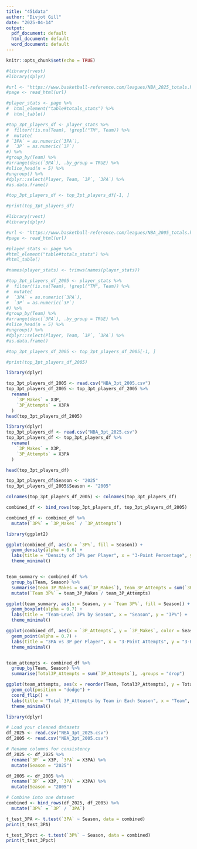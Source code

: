 ```yaml
---
title: "451data"
author: "Divjot Gill"
date: "2025-04-14"
output:
  pdf_document: default
  html_document: default
  word_document: default
---
```


```r
knitr::opts_chunk$set(echo = TRUE)
```

```r
#library(rvest)
#library(dplyr)

#url <- "https://www.basketball-reference.com/leagues/NBA_2025_totals.html"
#page <- read_html(url)

#player_stats <- page %>%
#  html_element("table#totals_stats") %>%
#  html_table()

#top_3pt_players_df <- player_stats %>%
#  filter(!is.na(Team), !grepl("TM", Team)) %>%
#  mutate(
# `3PA` = as.numeric(`3PA`),
#  `3P` = as.numeric(`3P`)
#) %>%
#group_by(Team) %>%
#arrange(desc(`3PA`), .by_group = TRUE) %>%
#slice_head(n = 5) %>%
#ungroup() %>%
#dplyr::select(Player, Team, `3P`, `3PA`) %>%
#as.data.frame()

#top_3pt_players_df <- top_3pt_players_df[-1, ]

#print(top_3pt_players_df)
```


```r
#library(rvest)
#library(dplyr)

#url <- "https://www.basketball-reference.com/leagues/NBA_2005_totals.html"
#page <- read_html(url)

#player_stats <- page %>%
#html_element("table#totals_stats") %>%
#html_table()

#names(player_stats) <- trimws(names(player_stats))

#top_3pt_players_df_2005 <- player_stats %>%
#  filter(!is.na(Team), !grepl("TM", Team)) %>%
#  mutate(
#  `3PA` = as.numeric(`3PA`),
#  `3P` = as.numeric(`3P`)
#) %>%
#group_by(Team) %>%
#arrange(desc(`3PA`), .by_group = TRUE) %>%
#slice_head(n = 5) %>%
#ungroup() %>%
#dplyr::select(Player, Team, `3P`, `3PA`) %>%
#as.data.frame()

#top_3pt_players_df_2005 <- top_3pt_players_df_2005[-1, ]

#print(top_3pt_players_df_2005)
```


```r
library(dplyr)

top_3pt_players_df_2005 <- read.csv("NBA_3pt_2005.csv")
top_3pt_players_df_2005 <- top_3pt_players_df_2005 %>%
  rename(
    `3P_Makes` = X3P,
    `3P_Attempts` = X3PA
  )
head(top_3pt_players_df_2005) 
```
```r
library(dplyr)
top_3pt_players_df <- read.csv("NBA_3pt_2025.csv")
top_3pt_players_df <- top_3pt_players_df %>%
  rename(
    `3P_Makes` = X3P,
    `3P_Attempts` = X3PA
  )

head(top_3pt_players_df)
```


```r
top_3pt_players_df$Season <- "2025"
top_3pt_players_df_2005$Season <- "2005"

colnames(top_3pt_players_df_2005) <- colnames(top_3pt_players_df)

combined_df <- bind_rows(top_3pt_players_df, top_3pt_players_df_2005)

combined_df <- combined_df %>%
  mutate(`3P%` = `3P_Makes` / `3P_Attempts`)

library(ggplot2)

ggplot(combined_df, aes(x = `3P%`, fill = Season)) +
  geom_density(alpha = 0.6) +
  labs(title = "Density of 3P% per Player", x = "3-Point Percentage", y = "Density") +
  theme_minimal()


team_summary <- combined_df %>%
  group_by(Team, Season) %>%
  summarise(team_3P_Makes = sum(`3P_Makes`), team_3P_Attempts = sum(`3P_Attempts`), .groups = "drop") %>%
  mutate(`Team 3P%` = team_3P_Makes / team_3P_Attempts)

ggplot(team_summary, aes(x = Season, y = `Team 3P%`, fill = Season)) +
  geom_boxplot(alpha = 0.7) +
  labs(title = "Team-Level 3P% by Season", x = "Season", y = "3P%") +
  theme_minimal()

ggplot(combined_df, aes(x = `3P_Attempts`, y = `3P_Makes`, color = Season)) +
  geom_point(alpha = 0.7) +
  labs(title = "3PA vs 3P per Player", x = "3-Point Attempts", y = "3-Point Made") +
  theme_minimal()


team_attempts <- combined_df %>%
  group_by(Team, Season) %>%
  summarise(Total3P_Attempts = sum(`3P_Attempts`), .groups = "drop")

ggplot(team_attempts, aes(x = reorder(Team, Total3P_Attempts), y = Total3P_Attempts, fill = Season)) +
  geom_col(position = "dodge") +
  coord_flip() +
  labs(title = "Total 3P_Attempts by Team in Each Season", x = "Team", y = "Total 3P_Attempts") +
  theme_minimal()
```

```r
library(dplyr)

# Load your cleaned datasets
df_2025 <- read.csv("NBA_3pt_2025.csv")
df_2005 <- read.csv("NBA_3pt_2005.csv")

# Rename columns for consistency
df_2025 <- df_2025 %>%
  rename(`3P` = X3P, `3PA` = X3PA) %>%
  mutate(Season = "2025")

df_2005 <- df_2005 %>%
  rename(`3P` = X3P, `3PA` = X3PA) %>%
  mutate(Season = "2005")

# Combine into one dataset
combined <- bind_rows(df_2025, df_2005) %>%
  mutate(`3P%` = `3P` / `3PA`)

```

```r
t_test_3PA <- t.test(`3PA` ~ Season, data = combined)
print(t_test_3PA)

```
```r
t_test_3Ppct <- t.test(`3P%` ~ Season, data = combined)
print(t_test_3Ppct)

```

